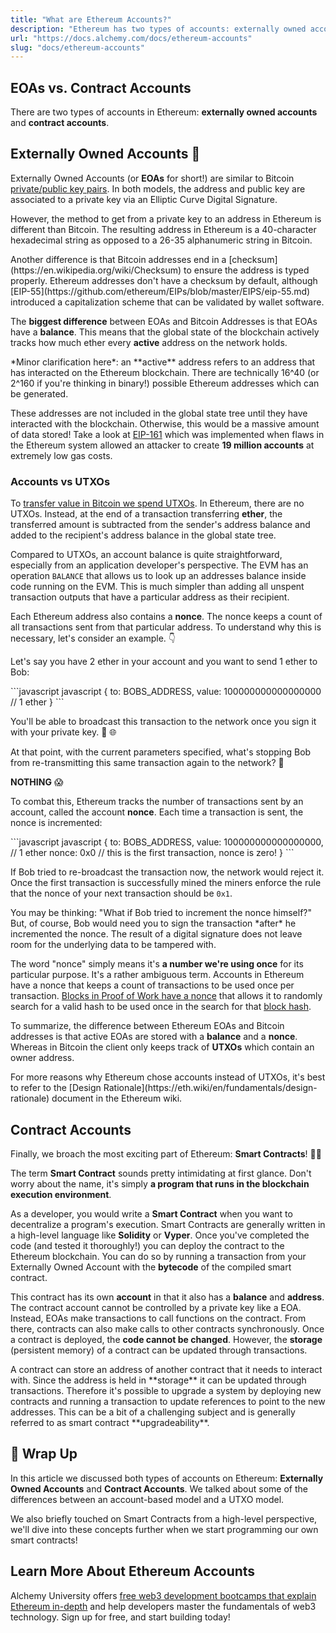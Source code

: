 ```yaml
---
title: "What are Ethereum Accounts?"
description: "Ethereum has two types of accounts: externally owned accounts (EOAs) and contract accounts. EOAs are like Bitcoin key pairs, while contract accounts are for smart contracts."
url: "https://docs.alchemy.com/docs/ethereum-accounts"
slug: "docs/ethereum-accounts"
---
```



## EOAs vs. Contract Accounts

There are two types of accounts in Ethereum: **externally owned accounts** and **contract accounts**.

## Externally Owned Accounts 🔑

Externally Owned Accounts (or **EOAs** for short!) are similar to Bitcoin [private/public key pairs](/docs/public-key-cryptography). In both models, the address and public key are associated to a private key via an Elliptic Curve Digital Signature.

However, the method to get from a private key to an address in Ethereum is different than Bitcoin. The resulting address in Ethereum is a 40-character hexadecimal string as opposed to a 26-35 alphanumeric string in Bitcoin.

<Info>
  Another difference is that Bitcoin addresses end in a [checksum](https://en.wikipedia.org/wiki/Checksum) to ensure the address is typed properly. Ethereum addresses don't have a checksum by default, although [EIP-55](https://github.com/ethereum/EIPs/blob/master/EIPS/eip-55.md) introduced a capitalization scheme that can be validated by wallet software.
</Info>

The **biggest difference** between EOAs and Bitcoin Addresses is that EOAs have a **balance**. This means that the global state of the blockchain actively tracks how much ether every **active** address on the network holds.

<Info>
  *Minor clarification here*: an **active** address refers to an address that has interacted on the Ethereum blockchain. There are technically 16^40 (or 2^160 if you're thinking in binary!) possible Ethereum addresses which can be generated.

  These addresses are not included in the global state tree until they have interacted with the blockchain. Otherwise, this would be a massive amount of data stored! Take a look at [EIP-161](https://github.com/ethereum/EIPs/blob/master/EIPS/eip-161.md) which was implemented when flaws in the Ethereum system allowed an attacker to create **19 million accounts** at extremely low gas costs.
</Info>

### Accounts vs UTXOs

To [transfer value in Bitcoin we spend UTXOs](/docs/utxo-vs-account-model). In Ethereum, there are no UTXOs. Instead, at the end of a transaction transferring **ether**, the transferred amount is subtracted from the sender's address balance and added to the recipient's address balance in the global state tree.

Compared to UTXOs, an account balance is quite straightforward, especially from an application developer's perspective. The EVM has an operation `BALANCE` that allows us to look up an addresses balance inside code running on the EVM. This is much simpler than adding all unspent transaction outputs that have a particular address as their recipient.

Each Ethereum address also contains a **nonce**. The nonce keeps a count of all transactions sent from that particular address. To understand why this is necessary, let's consider an example. 👇

Let's say you have 2 ether in your account and you want to send 1 ether to Bob:

<CodeGroup>
  ```javascript javascript
  {
    to: BOBS_ADDRESS,
    value: 100000000000000000 // 1 ether
  }
  ```
</CodeGroup>

You'll be able to broadcast this transaction to the network once you sign it with your private key. 🔑 🌐

At that point, with the current parameters specified, what's stopping Bob from re-transmitting this same transaction again to the network? 🤔

**NOTHING** 😱

To combat this, Ethereum tracks the number of transactions sent by an account, called the account **nonce**. Each time a transaction is sent, the nonce is incremented:

<CodeGroup>
  ```javascript javascript
  {
    to: BOBS_ADDRESS,
    value: 100000000000000000, // 1 ether
    nonce: 0x0 // this is the first transaction, nonce is zero!
  }
  ```
</CodeGroup>

If Bob tried to re-broadcast the transaction now, the network would reject it. Once the first transaction is successfully mined the miners enforce the rule that the nonce of your next transaction should be `0x1`.

<Info>
  You may be thinking: "What if Bob tried to increment the nonce himself?" But, of course, Bob would need you to sign the transaction *after* he incremented the nonce. The result of a digital signature does not leave room for the underlying data to be tampered with.
</Info>

The word "nonce" simply means it's **a number we're using once** for its particular purpose. It's a rather ambiguous term. Accounts in Ethereum have a nonce that keeps a count of transactions to be used once per transaction. [Blocks in Proof of Work have a nonce](/docs/proof-of-work) that allows it to randomly search for a valid hash to be used once in the search for that [block hash](/docs/hashing-algorithm).

To summarize, the difference between Ethereum EOAs and Bitcoin addresses is that active EOAs are stored with a **balance** and a **nonce**. Whereas in Bitcoin the client only keeps track of **UTXOs** which contain an owner address.

<Info>
  For more reasons why Ethereum chose accounts instead of UTXOs, it's best to refer to the [Design Rationale](https://eth.wiki/en/fundamentals/design-rationale) document in the Ethereum wiki.
</Info>

## Contract Accounts

Finally, we broach the most exciting part of Ethereum: **Smart Contracts**! 💃🏻

The term **Smart Contract** sounds pretty intimidating at first glance. Don't worry about the name, it's simply **a program that runs in the blockchain execution environment**.

As a developer, you would write a **Smart Contract** when you want to decentralize a program's execution. Smart Contracts are generally written in a high-level language like **Solidity** or **Vyper**. Once you've completed the code (and tested it thoroughly!) you can deploy the contract to the Ethereum blockchain. You can do so by running a transaction from your Externally Owned Account with the **bytecode** of the compiled smart contract.

This contract has its own **account** in that it also has a **balance** and **address**. The contract account cannot be controlled by a private key like a EOA. Instead, EOAs make transactions to call functions on the contract. From there, contracts can also make calls to other contracts synchronously. Once a contract is deployed, the **code cannot be changed**. However, the **storage** (persistent memory) of a contract can be updated through transactions.

<Info>
  A contract can store an address of another contract that it needs to interact with. Since the address is held in **storage** it can be updated through transactions. Therefore it's possible to upgrade a system by deploying new contracts and running a transaction to update references to point to the new addresses. This can be a bit of a challenging subject and is generally referred to as smart contract **upgradeability**.
</Info>

## 🏁 Wrap Up

In this article we discussed both types of accounts on Ethereum: **Externally Owned Accounts** and **Contract Accounts**. We talked about some of the differences between an account-based model and a UTXO model.

We also briefly touched on Smart Contracts from a high-level perspective, we'll dive into these concepts further when we start programming our own smart contracts!

## Learn More About Ethereum Accounts

Alchemy University offers [free web3 development bootcamps that explain Ethereum in-depth](https://university.alchemy.com/ethereum) and help developers master the fundamentals of web3 technology. Sign up for free, and start building today!

